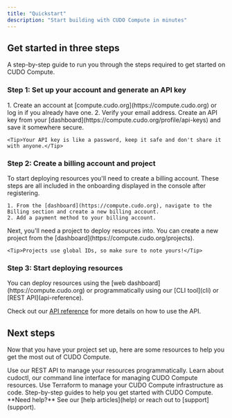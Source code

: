```yaml
---
title: "Quickstart"
description: "Start building with CUDO Compute in minutes"
---
```


## Get started in three steps

A step-by-step guide to run you through the steps required to get started on CUDO Compute.

### Step 1: Set up your account and generate an API key

<AccordionGroup>
  <Accordion icon="shield" title="Sign up or log in">
    1. Create an account at [compute.cudo.org](https://compute.cudo.org) or log in if you already have one.
    2. Verify your email address.
  </Accordion>
  <Accordion icon="key" title="Create an API key">
     Create an API key from your [dashboard](https://compute.cudo.org/profile/api-keys) and save it somewhere secure.

    <Tip>Your API key is like a password, keep it safe and don't share it with anyone.</Tip>
  </Accordion>
</AccordionGroup>

### Step 2: Create a billing account and project

<AccordionGroup>
  <Accordion icon="credit-card" title="Create a billing account">
    To start deploying resources you'll need to create a billing account. These steps are all included in the onboarding displayed in the console after registering.

    1. From the [dashboard](https://compute.cudo.org), navigate to the Billing section and create a new billing account.
    2. Add a payment method to your billing account.
</Accordion>
<Accordion icon="folder" title="Create a project">
    Next, you'll need a project to deploy resources into. You can create a new project from the [dashboard](https://compute.cudo.org/projects).

    <Tip>Projects use global IDs, so make sure to note yours!</Tip>
  </Accordion>
</AccordionGroup>

### Step 3: Start deploying resources

<Accordion icon="rocket" title="Deploy using the dashboard or API">
  You can deploy resources using the [web dashboard](https://compute.cudo.org) or programmatically using our [CLI tool](cli) or [REST API](api-reference).

  <Tip>Check out our [API reference](api-reference/introduction) for more details on how to use the API.</Tip>
</Accordion>

## Next steps

Now that you have your project set up, here are some resources to help you get the most out of CUDO Compute.

<CardGroup cols={2}>

<Card title="API documentation" icon="code" href="/mdocs/api-reference/introduction">
  Use our REST API to manage your resources programmatically.
</Card>

<Card title="cudoctl" icon="terminal" href="/mdocs/cli">
  Learn about cudoctl, our command line interface for managing CUDO Compute resources.
</Card>

<Card title="Terraform" icon="/mdocs/images/terraform.svg" color="transparent" href="https://registry.terraform.io/providers/CudoVentures/cudo/latest/docs">
  Use Terraform to manage your CUDO Compute infrastructure as code.
</Card>

<Card title="Guides" icon="square-code" href="/mdocs/guides/introduction">
  Step-by-step guides to help you get started with CUDO Compute.
</Card>


</CardGroup>

<Note>
  **Need help?** See our [help articles](help) or reach out to [support](support).
</Note>
